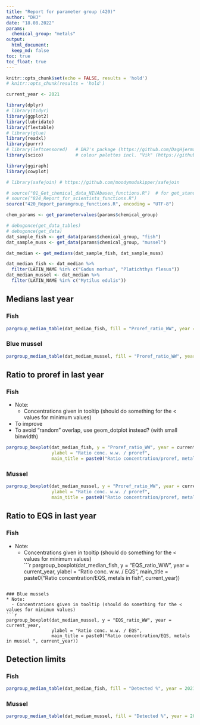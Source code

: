 ```yaml
---
title: "Report for parameter group (420)"
author: "DHJ"
date: "18.08.2022"
params:
  chemical_group: "metals"
output: 
  html_document:
  keep_md: false
toc: true
toc_float: true
---
```

  
```r

knitr::opts_chunk$set(echo = FALSE, results = 'hold')
# knitr::opts_chunk(results = 'hold')

```


```r

current_year <- 2021

```


```r

library(dplyr)
# library(tidyr)
library(ggplot2)
library(lubridate)
library(flextable)
# library(glue)
library(readxl)
library(purrr)
# library(leftcensored)   # DHJ's package (https://github.com/DagHjermann/leftcensored)
library(scico)            # colour palettes incl. "Vik" (https://github.com/thomasp85/scico)

library(ggiraph)
library(cowplot)

# library(safejoin) # https://github.com/moodymudskipper/safejoin

# source("01_Get_chemical_data_NIVAbasen_functions.R")  # for get_standard_parametername()
# source("824_Report_for_scientists_functions.R")
source("420_Report_paramgroup_functions.R", encoding = "UTF-8")

```



```r

chem_params <- get_parametervalues(params$chemical_group)

# debugonce(get_data_tables)
# debugonce(get_data)
dat_sample_fish <- get_data(params$chemical_group, "fish")
dat_sample_muss <- get_data(params$chemical_group, "mussel")

dat_median <- get_medians(dat_sample_fish, dat_sample_muss)

dat_median_fish <- dat_median %>%
  filter(LATIN_NAME %in% c("Gadus morhua", "Platichthys flesus"))
dat_median_mussel <- dat_median %>%
  filter(LATIN_NAME %in% c("Mytilus edulis"))


```


## Medians last year  

### Fish  

```r

pargroup_median_table(dat_median_fish, fill = "Proref_ratio_WW", year = 2021)

```



### Blue mussel  

```r

pargroup_median_table(dat_median_mussel, fill = "Proref_ratio_WW", year = 2021)

```


## Ratio to proref in last year       

### Fish  
* Note: 
  - Concentrations given in tooltip (should do something for the < values for minimum values)   
* To improve  
- To avoid "random" overlap, use geom_dotplot instead? (with small binwidth)
```r

pargroup_boxplot(dat_median_fish, y = "Proref_ratio_WW", year = current_year,
                 ylabel = "Ratio conc. w.w. / proref",
                 main_title = paste0("Ratio concentration/proref, metals in fish ", current_year))

```

### Mussel    
```r

pargroup_boxplot(dat_median_mussel, y = "Proref_ratio_WW", year = current_year,
                 ylabel = "Ratio conc. w.w. / proref",
                 main_title = paste0("Ratio concentration/proref, metals in mussel ", current_year))

```


## Ratio to EQS in last year       

### Fish  
* Note: 
  - Concentrations given in tooltip (should do something for the < values for minimum values)   
```r

pargroup_boxplot(dat_median_fish, y = "EQS_ratio_WW", year = current_year,
                 ylabel = "Ratio conc. w.w. / EQS",
                 main_title = paste0("Ratio concentration/EQS, metals in fish ", current_year))

```

### Blue mussels  
* Note: 
  - Concentrations given in tooltip (should do something for the < values for minimum values)   
```r

pargroup_boxplot(dat_median_mussel, y = "EQS_ratio_WW", year = current_year,
                 ylabel = "Ratio conc. w.w. / EQS",
                 main_title = paste0("Ratio concentration/EQS, metals in mussel ", current_year))

```

## Detection limits  

### Fish
```r

pargroup_median_table(dat_median_fish, fill = "Detected %", year = 2021, breaks = "0_to_100")

```

### Mussel
```r

pargroup_median_table(dat_median_mussel, fill = "Detected %", year = 2021, breaks = "0_to_100")

```
